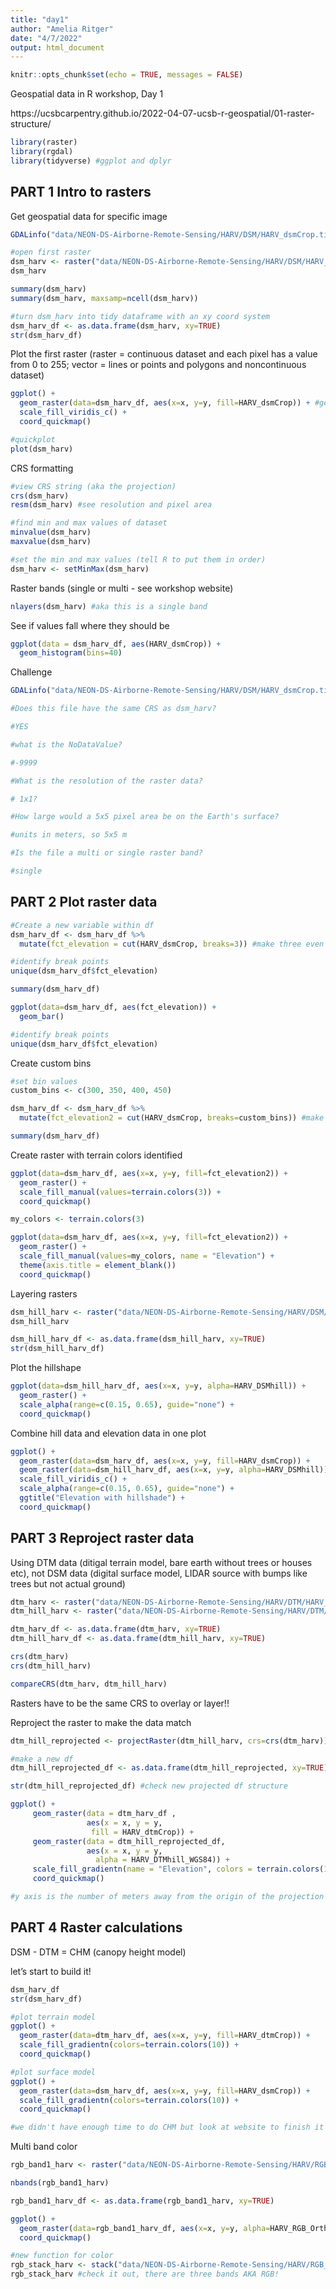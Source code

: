 ```yaml
---
title: "day1"
author: "Amelia Ritger"
date: "4/7/2022"
output: html_document
---
```


```r
knitr::opts_chunk$set(echo = TRUE, messages = FALSE)
```

Geospatial data in R workshop, Day 1

https://ucsbcarpentry.github.io/2022-04-07-ucsb-r-geospatial/01-raster-structure/

```r
library(raster)
library(rgdal)
library(tidyverse) #ggplot and dplyr
```

## PART 1 Intro to rasters

Get geospatial data for specific image
```r
GDALinfo("data/NEON-DS-Airborne-Remote-Sensing/HARV/DSM/HARV_dsmCrop.tif")

#open first raster
dsm_harv <- raster("data/NEON-DS-Airborne-Remote-Sensing/HARV/DSM/HARV_dsmCrop.tif")
dsm_harv

summary(dsm_harv)
summary(dsm_harv, maxsamp=ncell(dsm_harv))

#turn dsm_harv into tidy dataframe with an xy coord system
dsm_harv_df <- as.data.frame(dsm_harv, xy=TRUE)
str(dsm_harv_df)
```

Plot the first raster (raster = continuous dataset and each pixel has a value from 0 to 255; vector = lines or points and polygons and noncontinuous dataset)
```r
ggplot() +
  geom_raster(data=dsm_harv_df, aes(x=x, y=y, fill=HARV_dsmCrop)) + #get fill= from str(dsm_harv_df), tells you value of elevation associated with each pixel
  scale_fill_viridis_c() +
  coord_quickmap()

#quickplot
plot(dsm_harv)
```

CRS formatting
```r
#view CRS string (aka the projection)
crs(dsm_harv)
resm(dsm_harv) #see resolution and pixel area

#find min and max values of dataset
minvalue(dsm_harv)
maxvalue(dsm_harv)

#set the min and max values (tell R to put them in order)
dsm_harv <- setMinMax(dsm_harv)
```

Raster bands (single or multi - see workshop website)
```r
nlayers(dsm_harv) #aka this is a single band
```

See if values fall where they should be
```r
ggplot(data = dsm_harv_df, aes(HARV_dsmCrop)) +
  geom_histogram(bins=40)
```

Challenge
```r
GDALinfo("data/NEON-DS-Airborne-Remote-Sensing/HARV/DSM/HARV_dsmCrop.tif")

#Does this file have the same CRS as dsm_harv?

#YES

#what is the NoDataValue?

#-9999

#What is the resolution of the raster data?

# 1x1? 

#How large would a 5x5 pixel area be on the Earth's surface?

#units in meters, so 5x5 m

#Is the file a multi or single raster band?

#single
```

## PART 2 Plot raster data

```r
#Create a new variable within df
dsm_harv_df <- dsm_harv_df %>%
  mutate(fct_elevation = cut(HARV_dsmCrop, breaks=3)) #make three even breaks of the elevation data

#identify break points
unique(dsm_harv_df$fct_elevation)

summary(dsm_harv_df)

ggplot(data=dsm_harv_df, aes(fct_elevation)) +
  geom_bar()

#identify break points
unique(dsm_harv_df$fct_elevation)
```

Create custom bins
```r
#set bin values 
custom_bins <- c(300, 350, 400, 450)

dsm_harv_df <- dsm_harv_df %>%
  mutate(fct_elevation2 = cut(HARV_dsmCrop, breaks=custom_bins)) #make three even breaks of the elevation data

summary(dsm_harv_df)
```
Create raster with terrain colors identified
```r
ggplot(data=dsm_harv_df, aes(x=x, y=y, fill=fct_elevation2)) +
  geom_raster() +
  scale_fill_manual(values=terrain.colors(3)) + 
  coord_quickmap()

my_colors <- terrain.colors(3)

ggplot(data=dsm_harv_df, aes(x=x, y=y, fill=fct_elevation2)) +
  geom_raster() +
  scale_fill_manual(values=my_colors, name = "Elevation") + 
  theme(axis.title = element_blank())
  coord_quickmap()
```

Layering rasters
```r
dsm_hill_harv <- raster("data/NEON-DS-Airborne-Remote-Sensing/HARV/DSM/HARV_DSMhill.tif")
dsm_hill_harv

dsm_hill_harv_df <- as.data.frame(dsm_hill_harv, xy=TRUE)
str(dsm_hill_harv_df)
```

Plot the hillshape 
```r
ggplot(data=dsm_hill_harv_df, aes(x=x, y=y, alpha=HARV_DSMhill)) +
  geom_raster() +
  scale_alpha(range=c(0.15, 0.65), guide="none") +
  coord_quickmap()
```

Combine hill data and elevation data in one plot
```r
ggplot() +
  geom_raster(data=dsm_harv_df, aes(x=x, y=y, fill=HARV_dsmCrop)) +
  geom_raster(data=dsm_hill_harv_df, aes(x=x, y=y, alpha=HARV_DSMhill)) +
  scale_fill_viridis_c() +
  scale_alpha(range=c(0.15, 0.65), guide="none") +
  ggtitle("Elevation with hillshade") +
  coord_quickmap()
```

## PART 3 Reproject raster data 

Using DTM data (ditigal terrain model, bare earth without trees or houses etc), not DSM data (digital surface model, LIDAR source with bumps like trees but not actual ground)
```r
dtm_harv <- raster("data/NEON-DS-Airborne-Remote-Sensing/HARV/DTM/HARV_dtmCrop.tif")
dtm_hill_harv <- raster("data/NEON-DS-Airborne-Remote-Sensing/HARV/DTM/HARV_DTMhill_WGS84.tif")

dtm_harv_df <- as.data.frame(dtm_harv, xy=TRUE)
dtm_hill_harv_df <- as.data.frame(dtm_hill_harv, xy=TRUE)

crs(dtm_harv)
crs(dtm_hill_harv)

compareCRS(dtm_harv, dtm_hill_harv)
```

Rasters have to be the same CRS to overlay or layer!!

Reproject the raster to make the data match
```r
dtm_hill_reprojected <- projectRaster(dtm_hill_harv, crs=crs(dtm_harv))

#make a new df
dtm_hill_reprojected_df <- as.data.frame(dtm_hill_reprojected, xy=TRUE)

str(dtm_hill_reprojected_df) #check new projected df structure

ggplot() +
     geom_raster(data = dtm_harv_df , 
                 aes(x = x, y = y, 
                  fill = HARV_dtmCrop)) + 
     geom_raster(data = dtm_hill_reprojected_df, 
                 aes(x = x, y = y, 
                   alpha = HARV_DTMhill_WGS84)) +
     scale_fill_gradientn(name = "Elevation", colors = terrain.colors(10)) + 
     coord_quickmap()

#y axis is the number of meters away from the origin of the projection
```

## PART 4 Raster calculations

DSM - DTM = CHM (canopy height model)

let's start to build it!
```r
dsm_harv_df
str(dsm_harv_df)

#plot terrain model
ggplot() +
  geom_raster(data=dtm_harv_df, aes(x=x, y=y, fill=HARV_dtmCrop)) +
  scale_fill_gradientn(colors=terrain.colors(10)) +
  coord_quickmap()

#plot surface model
ggplot() +
  geom_raster(data=dsm_harv_df, aes(x=x, y=y, fill=HARV_dsmCrop)) +
  scale_fill_gradientn(colors=terrain.colors(10)) +
  coord_quickmap()

#we didn't have enough time to do CHM but look at website to finish it up...
```

Multi band color
```r
rgb_band1_harv <- raster("data/NEON-DS-Airborne-Remote-Sensing/HARV/RGB_Imagery/HARV_RGB_Ortho.tif")

nbands(rgb_band1_harv)

rgb_band1_harv_df <- as.data.frame(rgb_band1_harv, xy=TRUE)

ggplot() +
  geom_raster(data=rgb_band1_harv_df, aes(x=x, y=y, alpha=HARV_RGB_Ortho)) +
  coord_quickmap()

#new function for color
rgb_stack_harv <- stack("data/NEON-DS-Airborne-Remote-Sensing/HARV/RGB_Imagery/HARV_RGB_Ortho.tif")
rgb_stack_harv #check it out, there are three bands AKA RGB!
```

